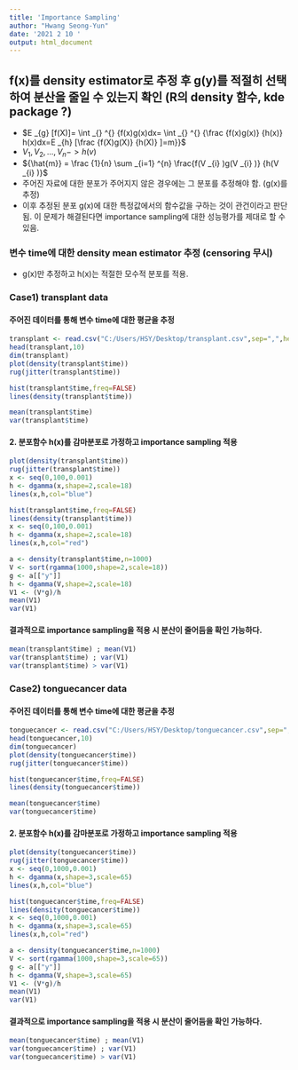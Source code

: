 ```yaml
---
title: 'Importance Sampling'
author: "Hwang Seong-Yun"
date: '2021 2 10 '
output: html_document
---
```



## f(x)를 density estimator로 추정 후 g(y)를 적절히 선택하여 분산을 줄일 수 있는지 확인 (R의 density 함수, kde package ?)

- $E _{g} [f(X)]= \int _{} ^{} {f(x)g(x)dx= \int _{} ^{} {\frac {f(x)g(x)} {h(x)} h(x)dx=E _{h} [\frac {f(X)g(X)} {h(X)} ]=m}}$
- $V _{1} ,V _{2} ,...,V _{n} -> h(v)$
- ${\hat{m}} = \frac {1}{n} \sum _{i=1} ^{n} \frac{f(V _{i} )g(V _{i} )} {h(V _{i} )}$
- 주어진 자료에 대한 분포가 주어지지 않은 경우에는 그 분포를 추정해야 함. (g(x)를 추정)
- 이후 추정된 분포 g(x)에 대한 특정값에서의 함수값을 구하는 것이 관건이라고 판단됨. 이 문제가 해결된다면 importance sampling에 대한 성능평가를 제대로 할 수 있음.

### 변수 time에 대한 density mean estimator 추정 (censoring 무시)

- g(x)만 추정하고 h(x)는 적절한 모수적 분포를 적용.

### Case1) transplant data

#### 주어진 데이터를 통해 변수 time에 대한 평균을 추정 

```r
transplant <- read.csv("C:/Users/HSY/Desktop/transplant.csv",sep=",",header=T)
head(transplant,10)
dim(transplant)
plot(density(transplant$time))
rug(jitter(transplant$time))
```

```r
hist(transplant$time,freq=FALSE)
lines(density(transplant$time))
```

```r
mean(transplant$time)
var(transplant$time)
```

#### 2. 분포함수 h(x)를 감마분포로 가정하고 importance sampling 적용

```r
plot(density(transplant$time))
rug(jitter(transplant$time))
x <- seq(0,100,0.001)
h <- dgamma(x,shape=2,scale=18)
lines(x,h,col="blue")
```

```r
hist(transplant$time,freq=FALSE)
lines(density(transplant$time))
x <- seq(0,100,0.001)
h <- dgamma(x,shape=2,scale=18)
lines(x,h,col="red")
```

```r
a <- density(transplant$time,n=1000)
V <- sort(rgamma(1000,shape=2,scale=18))
g <- a[["y"]]
h <- dgamma(V,shape=2,scale=18)
V1 <- (V*g)/h
mean(V1)
var(V1)
```

#### 결과적으로 importance sampling을 적용 시 분산이 줄어듬을 확인 가능하다.

```r
mean(transplant$time) ; mean(V1) 
var(transplant$time) ; var(V1) 
var(transplant$time) > var(V1)
```

### Case2) tonguecancer data

#### 주어진 데이터를 통해 변수 time에 대한 평균을 추정 

```r
tonguecancer <- read.csv("C:/Users/HSY/Desktop/tonguecancer.csv",sep=",",header=T)
head(tonguecancer,10)
dim(tonguecancer)
plot(density(tonguecancer$time))
rug(jitter(tonguecancer$time))
```

```r
hist(tonguecancer$time,freq=FALSE)
lines(density(tonguecancer$time))
```

```r
mean(tonguecancer$time)
var(tonguecancer$time)
```

#### 2. 분포함수 h(x)를 감마분포로 가정하고 importance sampling 적용

```r
plot(density(tonguecancer$time))
rug(jitter(tonguecancer$time))
x <- seq(0,1000,0.001)
h <- dgamma(x,shape=3,scale=65)
lines(x,h,col="blue")
```

```r
hist(tonguecancer$time,freq=FALSE)
lines(density(tonguecancer$time))
x <- seq(0,1000,0.001)
h <- dgamma(x,shape=3,scale=65)
lines(x,h,col="red")
```

```r
a <- density(tonguecancer$time,n=1000)
V <- sort(rgamma(1000,shape=3,scale=65))
g <- a[["y"]]
h <- dgamma(V,shape=3,scale=65)
V1 <- (V*g)/h
mean(V1)
var(V1)
```

#### 결과적으로 importance sampling을 적용 시 분산이 줄어듬을 확인 가능하다.

```r
mean(tonguecancer$time) ; mean(V1) 
var(tonguecancer$time) ; var(V1) 
var(tonguecancer$time) > var(V1)
```
